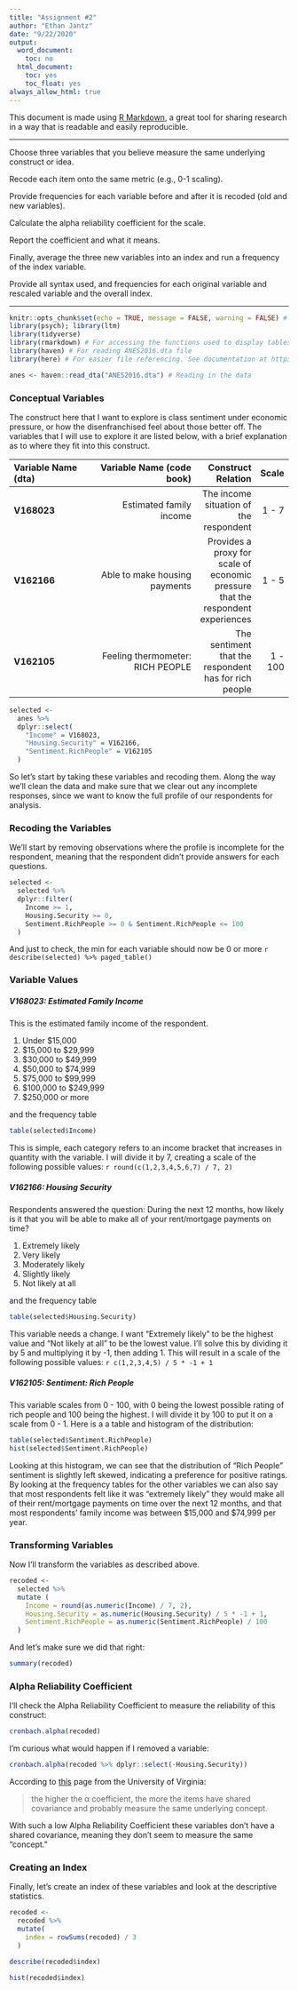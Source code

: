 ```yaml
---
title: "Assignment #2"
author: "Ethan Jantz"
date: "9/22/2020"
output:
  word_document:
    toc: no
  html_document:
    toc: yes
    toc_float: yes
always_allow_html: true
---
```


This document is made using [R Markdown](https://rmarkdown.rstudio.com/), a great tool for sharing research in a way that is readable and easily reproducible. 

***

Choose three variables that you believe measure the same underlying construct or idea. 

Recode each item onto the same metric (e.g., 0-1 scaling).

Provide frequencies for each variable before and after it is recoded (old and new variables).

Calculate the alpha reliability coefficient for the scale.

Report the coefficient and what it means.

Finally, average the three new variables into an index and run a frequency of the index variable.

Provide all syntax used, and frequencies for each original variable and rescaled variable and the overall index.

***

```r
knitr::opts_chunk$set(echo = TRUE, message = FALSE, warning = FALSE) # R Markdown options
library(psych); library(ltm) 
library(tidyverse)
library(rmarkdown) # For accessing the functions used to display tables
library(haven) # For reading ANES2016.dta file
library(here) # For easier file referencing. See documentation at https://here.r-lib.org/

anes <- haven::read_dta("ANES2016.dta") # Reading in the data
```

### Conceptual Variables

The construct here that I want to explore is class sentiment under economic pressure, or how the disenfranchised feel about those better off. The variables that I will use to explore it are listed below, with a brief explanation as to where they fit into this construct.

| Variable Name (dta) | Variable Name (code book) | Construct Relation | Scale |
|:--------------------|--------------------------:| ---------:| -----:|
|**V168023**| Estimated family income| The income situation of the respondent | 1 - 7 |
|**V162166**| Able to make housing payments| Provides a proxy for scale of economic pressure that the respondent experiences | 1 - 5 |
|**V162105**| Feeling thermometer: RICH PEOPLE| The sentiment that the respondent has for rich people | 1 - 100 |

```r
selected <- 
  anes %>%
  dplyr::select(
    "Income" = V168023,
    "Housing.Security" = V162166,
    "Sentiment.RichPeople" = V162105
  )
```

So let's start by taking these variables and recoding them. Along the way we'll clean the data and make sure that we clear out any incomplete responses, since we want to know the full profile of our respondents for analysis.

### Recoding the Variables

We'll start by removing observations where the profile is incomplete for the respondent, meaning that the respondent didn't provide answers for each questions.

```r
selected <-
  selected %>% 
  dplyr::filter(
    Income >= 1,
    Housing.Security >= 0,
    Sentiment.RichPeople >= 0 & Sentiment.RichPeople <= 100
  )
```

And just to check, the min for each variable should now be 0 or more 
`r describe(selected) %>% paged_table()`

### Variable Values

##### **V168023**: Estimated Family Income
This is the estimated family income of the respondent.

1.  Under $15,000
2. $15,000 to $29,999
3. $30,000 to $49,999
4. $50,000 to $74,999
5. $75,000 to $99,999
6. $100,000 to $249,999
7. $250,000 or more

and the frequency table

```r
table(selected$Income)
```

This is simple, each category refers to an income bracket that increases in quantity with the variable. I will divide it by 7, creating a scale of the following possible values: `r round(c(1,2,3,4,5,6,7) / 7, 2)`

##### **V162166**: Housing Security
Respondents answered the question: During the next 12 months, how likely is it that you will be able to make all of your rent/mortgage payments on time?

1. Extremely likely
2. Very likely
3. Moderately likely
4. Slightly likely
5. Not likely at all

and the frequency table

```r
table(selected$Housing.Security)
```

This variable needs a change. I want "Extremely likely" to be the highest value and "Not likely at all" to be the lowest value. I'll solve this by dividing it by 5 and multiplying it by -1, then adding 1. This will result in a scale of the following possible values: `r c(1,2,3,4,5) / 5 * -1 + 1`

##### **V162105**: Sentiment: Rich People
This variable scales from 0 - 100, with 0 being the lowest possible rating of rich people and 100 being the highest. I will divide it by 100 to put it on a scale from 0 - 1. Here is a a table and histogram of the distribution:
```r
table(selected$Sentiment.RichPeople)
hist(selected$Sentiment.RichPeople)
```

Looking at this histogram, we can see that the distribution of "Rich People" sentiment is slightly left skewed, indicating a preference for positive ratings. By looking at the frequency tables for the other variables we can also say that most respondents felt like it was "extremely likely" they would make all of their rent/mortgage payments on time over the next 12 months, and that most respondents' family income was between $15,000 and $74,999 per year.

### Transforming Variables

Now I'll transform the variables as described above.

```r
recoded <- 
  selected %>%
  mutate (
    Income = round(as.numeric(Income) / 7, 2),
    Housing.Security = as.numeric(Housing.Security) / 5 * -1 + 1,
    Sentiment.RichPeople = as.numeric(Sentiment.RichPeople) / 100
  )
```

And let's make sure we did that right:

```r
summary(recoded)
```

### Alpha Reliability Coefficient

I'll check the Alpha Reliability Coefficient to measure the reliability of this construct:

```r
cronbach.alpha(recoded)
```

I'm curious what would happen if I removed a variable:

```r
cronbach.alpha(recoded %>% dplyr::select(-Housing.Security))
```

According to [this](https://data.library.virginia.edu/using-and-interpreting-cronbachs-alpha/) page from the University of Virginia:

> the higher the α coefficient, the more the items have shared covariance and probably measure the same underlying concept.

With such a low Alpha Reliability Coefficient these variables don't have a shared covariance, meaning they don't seem to measure the same "concept." 

### Creating an Index

Finally, let's create an index of these variables and look at the descriptive statistics.

```r
recoded <- 
  recoded %>%
  mutate(
    index = rowSums(recoded) / 3
  )

describe(recoded$index)

hist(recoded$index)
```
